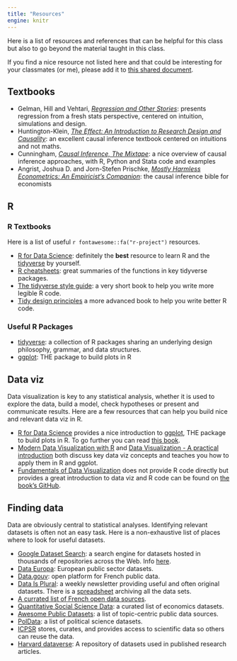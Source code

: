 ```yaml
---
title: "Resources"
engine: knitr
---
```


Here is a list of resources and references that can be helpful for this class but also to go beyond the material taught in this class.

If you find a nice resource not listed here and that could be interesting for your classmates (or me), please add it to [this shared document](https://docs.google.com/document/d/1KlF2ws-LEWBpOCCwGhoOiT50dF5Y5xALYOm9S4pHr0I/edit?usp=sharing).

## Textbooks

-   Gelman, Hill and Vehtari, [*Regression and Other Stories*](https://www.cambridge.org/highereducation/books/regression-and-other-stories/DD20DD6C9057118581076E54E40C372C): presents regression from a fresh stats perspective, centered on intuition, simulations and design.
-   Huntington-Klein, [*The Effect: An Introduction to Research Design and Causality*](https://theeffectbook.net/index.html): an excellent causal inference textbook centered on intuitions and not maths.
-   Cunningham, [*Causal Inference, The Mixtape*](https://mixtape.scunning.com/): a nice overview of causal inference approaches, with R, Python and Stata code and examples
-   Angrist, Joshua D. and Jorn-Stefen Prischke, [*Mostly Harmless Econometrics: An Empiricist’s Companion*](https://press.princeton.edu/books/paperback/9780691120355/mostly-harmless-econometrics?srsltid=AfmBOorXVR0HQg6J2HOtaCQu2sGRsQ1eqAxktoSYKXxshheduu_wROok): the causal inference bible for economists

<!-- ## Key Articles -->

<!-- -  -->

## R

### R Textbooks

Here is a list of useful `r fontawesome::fa("r-project")` resources.

-   [R for Data Science](https://r4ds.hadley.nz/): definitely the **best** resource to learn R and the [tidyverse](https://www.tidyverse.org/) by yourself.
-   [R cheatsheets](https://posit.co/resources/cheatsheets/): great summaries of the functions in key tidyverse packages.
-   [The tidyverse style guide](https://style.tidyverse.org/index.html): a very short book to help you write more legible R code.
-   [Tidy design principles](https://design.tidyverse.org/) a more advanced book to help you write better R code. <!-- - Any book by [Hadley Wickham](https://hadley.nz/) or the [Posit](https://posit.co/) team is a good place to start.  -->

### Useful R Packages

-   [tidyverse](https://www.tidyverse.org/): a collection of R packages sharing an underlying design philosophy, grammar, and data structures.
-   [ggplot](https://ggplot2.tidyverse.org/): THE package to build plots in R


## Data viz

Data visualization is key to any statistical analysis, whether it is used to explore the data, build a model, check hypotheses or present and communicate results. Here are a few resources that can help you build nice and relevant data viz in R.

-   [R for Data Science](https://r4ds.hadley.nz/) provides a nice introduction to [ggplot](https://ggplot2.tidyverse.org/), THE package to build plots in R. To go further you can read [this book](https://ggplot2-book.org/).
-   [Modern Data Visualization with R](https://rkabacoff.github.io/datavis/index.html) and [Data Visualization - A practical introduction](https://socviz.co/index.html) both discuss key data viz concepts and teaches you how to apply them in R and ggplot.
-   [Fundamentals of Data Visualization](https://clauswilke.com/dataviz/) does not provide R code directly but provides a great introduction to data viz and R code can be found on [the book's GitHub](https://github.com/clauswilke/dataviz).

## Finding data

Data are obviously central to statistical analyses. Identifying relevant datasets is often not an easy task. Here is a non-exhaustive list of places where to look for useful datasets.

-   [Google Dataset Search](https://datasetsearch.research.google.com/): a search engine for datasets hosted in thousands of repositories across the Web. Info [here](https://blog.google/products/search/making-it-easier-discover-datasets/).
-   [Data Europa](https://data.europa.eu/en): European public sector datasets.
-   [Data.gouv](https://www.data.gouv.fr/en/): open platform for French public data.
-   [Data Is Plural](https://www.data-is-plural.com/): a weekly newsletter providing useful and often original datasets. There is a [spreadsheet](https://docs.google.com/spreadsheets/d/1wZhPLMCHKJvwOkP4juclhjFgqIY8fQFMemwKL2c64vk/edit?gid=0#gid=0) archiving all the data sets.
-   [A currated list of French open data sources](https://axysweb.com/top-15-des-sources-open-data/).
-   [Quantitative Social Science Data](https://f.briatte.org/teaching/quanti/data/#economics): a curated list of economics datasets.
-   [Awesome Public Datasets](https://github.com/awesomedata/awesome-public-datasets#education): a list of topic-centric public data sources.
-   [PolData](https://github.com/erikgahner/PolDatahttps://github.com/erikgahner/PolData): a list of political science datasets.
-   [ICPSR](https://www.icpsr.umich.edu/web/pages/ICPSR/index.html) stores, curates, and provides access to scientific data so others can reuse the data.
-   [Harvard dataverse](https://dataverse.harvard.edu/): A repository of datasets used in published research articles.


 
 
 
 
 
 
 